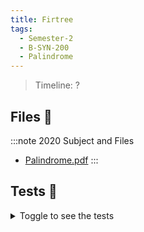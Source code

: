 ```yaml
---
title: Firtree
tags:
  - Semester-2
  - B-SYN-200
  - Palindrome
---
```

> Timeline: ?


## Files 📂

:::note 2020 Subject and Files
- [Palindrome.pdf](https://github.com/Studio-17/Epitech-Subjects/raw/main/Semester-2/B-SYN-200/Palindrome/Palindrome.pdf)
:::

## Tests 🤖
<details>
  <summary>Toggle to see the tests</summary>
  <div>
Yo
  </div>
</details>

